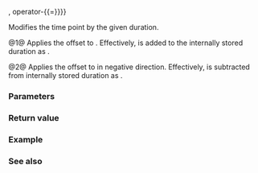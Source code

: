 {{cpp/chrono/time_point/title|operator+{{=}}, operator-{{=}}}}
{{cpp/chrono/time_point/navbar}}
{{dcl begin}}
{{dcl|num=1|since=c++11|notes={{mark constexpr since c++17}}|1=
time_point&amp; operator+=( const duration&amp; d );
}}
{{dcl|num=2|since=c++11|notes={{mark constexpr since c++17}}|1=
time_point&amp; operator-=( const duration&amp; d );
}}
{{dcl end}}

Modifies the time point by the given duration.

@1@ Applies the offset {{c|d}} to {{tt|pt}}. Effectively, {{c|d}} is added to the internally stored duration {{tti|d_}} as {{c|1=d_ += d}}.

@2@ Applies the offset {{c|d}} to {{tt|pt}} in negative direction. Effectively, {{c|d}} is subtracted from internally stored duration {{tti|d_}} as {{c|1=d_ -= d}}.

===Parameters===
{{par begin}}
{{par|d|a time offset to apply}}
{{par end}}

===Return value===
{{c|*this}}

{{cpp/impldef exception}}

===Example===
{{example}}

===See also===
{{dsc begin}}
{{dsc inc|cpp/chrono/time_point/dsc operator_arith2}}
{{dsc end}}

{{langlinks|es|ja|ru|zh}}